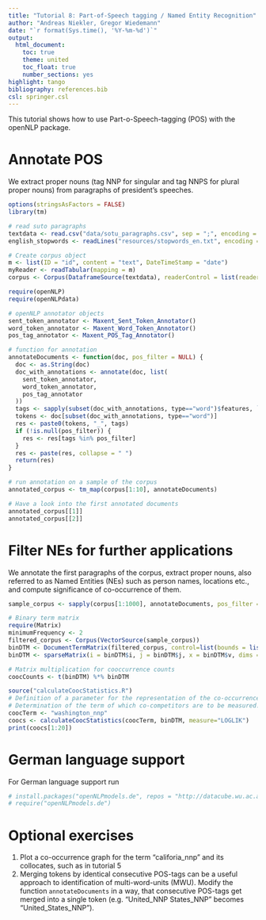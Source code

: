 ```yaml
---
title: "Tutorial 8: Part-of-Speech tagging / Named Entity Recognition"
author: "Andreas Niekler, Gregor Wiedemann"
date: "`r format(Sys.time(), '%Y-%m-%d')`"
output: 
  html_document:
    toc: true
    theme: united
    toc_float: true
    number_sections: yes
highlight: tango
bibliography: references.bib
csl: springer.csl
---
```


This tutorial shows how to use Part-o-Speech-tagging (POS) with the openNLP package.

# Annotate POS

We extract proper nouns (tag NNP for singular and tag NNPS for plural proper nouns) from paragraphs of president's speeches.

```r
options(stringsAsFactors = FALSE)
library(tm)

# read suto paragraphs
textdata <- read.csv("data/sotu_paragraphs.csv", sep = ";", encoding = "UTF-8")
english_stopwords <- readLines("resources/stopwords_en.txt", encoding = "UTF-8")

# Create corpus object
m <- list(ID = "id", content = "text", DateTimeStamp = "date")
myReader <- readTabular(mapping = m)
corpus <- Corpus(DataframeSource(textdata), readerControl = list(reader = myReader))

require(openNLP)
require(openNLPdata)

# openNLP annotator objects
sent_token_annotator <- Maxent_Sent_Token_Annotator()
word_token_annotator <- Maxent_Word_Token_Annotator()
pos_tag_annotator <- Maxent_POS_Tag_Annotator()

# function for annotation
annotateDocuments <- function(doc, pos_filter = NULL) {
  doc <- as.String(doc)
  doc_with_annotations <- annotate(doc, list(
    sent_token_annotator,
    word_token_annotator,
    pos_tag_annotator
  ))
  tags <- sapply(subset(doc_with_annotations, type=="word")$features, `[[`, "POS")
  tokens <- doc[subset(doc_with_annotations, type=="word")]
  res <- paste0(tokens, "_", tags)
  if (!is.null(pos_filter)) {
    res <- res[tags %in% pos_filter]
  }
  res <- paste(res, collapse = " ")
  return(res)
}

# run annotation on a sample of the corpus
annotated_corpus <- tm_map(corpus[1:10], annotateDocuments)

# Have a look into the first annotated documents
annotated_corpus[[1]]
annotated_corpus[[2]]
```

# Filter NEs for further applications

We annotate the first paragraphs of the corpus, extract proper nouns, also referred to as Named Entities (NEs) such as person names, locations etc., and compute significance of co-occurrence of them.

```r
sample_corpus <- sapply(corpus[1:1000], annotateDocuments, pos_filter = c("NNP", "NNPS"))

# Binary term matrix
require(Matrix)
minimumFrequency <- 2
filtered_corpus <- Corpus(VectorSource(sample_corpus))
binDTM <- DocumentTermMatrix(filtered_corpus, control=list(bounds = list(global=c(minimumFrequency, Inf)), weighting = weightBin))
binDTM <- sparseMatrix(i = binDTM$i, j = binDTM$j, x = binDTM$v, dims = c(binDTM$nrow, binDTM$ncol), dimnames = dimnames(binDTM))

# Matrix multiplication for cooccurrence counts
coocCounts <- t(binDTM) %*% binDTM

source("calculateCoocStatistics.R")
# Definition of a parameter for the representation of the co-occurrences of a concept
# Determination of the term of which co-competitors are to be measured.
coocTerm <- "washington_nnp"
coocs <- calculateCoocStatistics(coocTerm, binDTM, measure="LOGLIK")
print(coocs[1:20])
```


# German language support

For German language support run

```r
# install.packages("openNLPmodels.de", repos = "http://datacube.wu.ac.at")
# require("openNLPmodels.de")
```

# Optional exercises

1. Plot a co-occurrence graph for the term "califoria_nnp" and its collocates, such as in tutorial 5
2. Merging tokens by identical consecutive POS-tags can be a useful approach to identification of multi-word-units (MWU). Modify the function `annotateDocuments` in a way, that consecutive POS-tags get merged into a single token (e.g. "United_NNP States_NNP" becomes "United_States_NNP"). 

